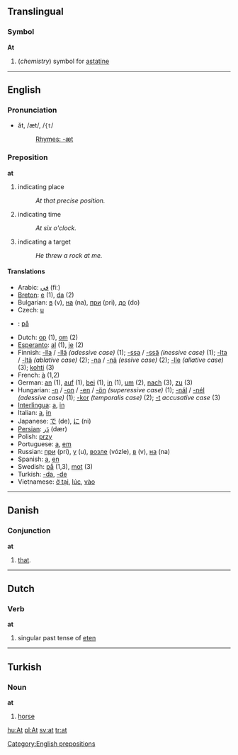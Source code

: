 ==Translingual==
===Symbol===
'''At'''

#(''chemistry'') symbol for [[astatine]]

----

==English==

===Pronunciation===
*ăt, /æt/, /<tt>{t</tt>/
*:[[Rhymes:English:-æt|Rhymes: -æt]]

===Preposition===
'''at'''

# indicating place
#: ''At that precise position.''
# indicating time
#: ''At six o'clock.''
# indicating a target
#: ''He threw a rock at me.''

====Translations====
*Arabic: [[في]] (fiː)
*[[Breton]]: [[e]] (1), [[da]] (2)
*Bulgarian: [[в]] (v), [[на]] (na), [[при]] (pri), [[до]] (do)
*Czech: [[u]]
*{{da}}: [[på]]
*Dutch: [[op]] (1), [[om]] (2)
*[[Esperanto]]: [[al]] (1), [[je]] (2)
*Finnish: [[-lla]] / [[-llä]] ''(adessive case)'' (1); [[-ssa]] / [[-ssä]] ''(inessive case)'' (1); [[-lta]] / [[-ltä]] ''(ablative case)'' (2); [[-na]] / [[-nä]] ''(essive case)'' (2); [[-lle]] ''(allative case)'' (3); [[kohti]] (3)
*French: [[à]] (1,2)
*German: [[an]] (1), [[auf]] (1), [[bei]] (1), [[in]] (1), [[um]] (2), [[nach]] (3), [[zu]] (3)
*Hungarian: [[-n]] / [[-on]] / [[-en]] / [[-ön]] ''(superessive case)'' (1); [[-nál]] / [[-nél]] ''(adessive case)'' (1); [[-kor]] ''(temporalis case)'' (2); [[-t]] ''accusative case'' (3)
*[[Interlingua]]: [[a]], [[in]]
*Italian: [[a]], [[in#Italian|in]]
*Japanese: [[で]] (de), [[に]] (ni)
*[[Persian]]: [[دَر]] (dær)
*Polish: [[przy]]
*Portuguese: [[a]], [[em]]
*Russian: [[при]] (pri), [[у]] (u), [[возле]] (vózle), [[в]] (v), [[на]] (na)
*Spanish: [[a]], [[en]]
*Swedish: [[på]] (1,3), [[mot]] (3) 
*Turkish: [[-da]], [[-de]]
*Vietnamese: [[ở tại]], [[lúc]], [[vào]]

----

==Danish==
=== Conjunction ===
'''at'''

# [[that]].

----

==Dutch==
===Verb===
'''at'''

#singular past tense of [[eten]]

----

==Turkish==
===Noun===
'''at'''

# [[horse]]

[[Category:English prepositions]]

[[hu:At]]
[[pl:At]]
[[sv:at]]
[[tr:at]]
